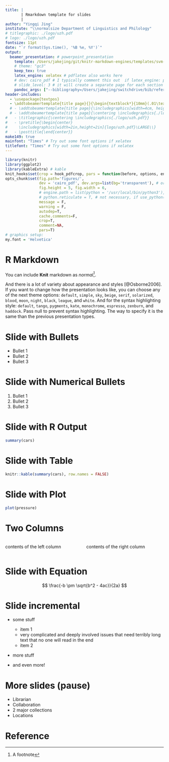 ```yaml
---
title: | 
       | Rmarkdown template for slides
       | 
author: "Yingqi Jing"
institute: "\\normalsize Department of Linguistics and Philology"
# titlegraphic: ./logo/uzh.pdf
# logo: ./logo/uzh.pdf
fontsize: 11pt
date: "`r format(Sys.time(), '%B %e, %Y')`"
output: 
  beamer_presentation: # powerpoint_presentation
    template: /Users/jakejing/git/knitr-markdown-engines/templates/svm-latex-beamer.tex
    # theme: "gc3"
    keep_tex: true
    latex_engine: xelatex # pdflatex also works here
    # dev: cairo_pdf # I typically comment this out  if latex_engine: pdflatex
    # slide_level: 3 # it will create a separate page for each section
    pandoc_args: ["--bibliography=/Users/jakejing/switchdrive/bib/references.bib", "--csl=/Users/jakejing/switchdrive/bib/unified-style-linguistics.csl"]
header-includes:
  - \usepackage{textpos}
  - \addtobeamertemplate{title page}{}{\begin{textblock*}{10mm}(.01\textwidth,-7.1cm) \includegraphics[width=3.5cm, height=2.5cm]{/Users/jakejing/git/knitr-markdown-engines/logo/UU.eps} \end{textblock*}}
  # - \addtobeamertemplate{title page}{\includegraphics[width=4cm, height=3cm]{./logo/uzh.pdf}\par}{}
  # - \addtobeamertemplate{title page}{\centering \includegraphics{./logo/uzh.pdf}\par TEXT}{}
#   - \titlegraphic{\centering \includegraphics{./logo/uzh.pdf}}
#   - \pretitle{\begin{center}
#     \includegraphics[width=2in,height=2in]{logo/uzh.pdf}\LARGE\\}
#   - \posttitle{\end{center}}
make149: true
mainfont: "Times" # Try out some font options if xelatex
titlefont: "Times" # Try out some font options if xelatex
---
```


```r
library(knitr)
library(ggplot2)
library(kableExtra) # kable
knit_hooks$set(crop = hook_pdfcrop, pars = function(before, options, envir) {if(before) {par(family=my.font)} else NULL})
opts_chunk$set(fig.path='figures/',
               dev = 'cairo_pdf', dev.args=list(bg='transparent'), # or quartz_pdf (for lattice)
               fig.height = 5, fig.width = 6,
               # engine.path = list(python = '/usr/local/bin/python3'),
               # python.reticulate = T, # not necessary, if use_python() is used above
               message = F,
               warning = F,
               autodep=T,
               cache.comments=F,
               crop=T,
               comment=NA,
               pars=T)
# graphics setup:
my.font = 'Helvetica'
```


# R Markdown

You can include **Knit** markdown as *normal*^[A footnote].

And there is a lot of variety about appearance and styles [@Osborne2006]. If you want to change how the presentation looks like, you can choose any of the next theme options: `default`, `simple`, `sky`, `beige`, `serif`, `solarized`, `blood`, `moon`, `night`, `black`, `league`, and `white`. And for the syntax highlighting style: `default`, `tango`, `pygments`, `kate`, `monochrome`, `espresso`, `zenburn`, and `haddock`. Pass null to prevent syntax highlighting. The way to specify it is the same than the previous presentation types.



# Slide with Bullets

\pause

- Bullet 1
- Bullet 2
- Bullet 3

# Slide with Numerical Bullets

1. Bullet 1
2. Bullet 2
3. Bullet 3

# Slide with R Output

```r
summary(cars)
```


# Slide with Table

```r
knitr::kable(summary(cars), row.names = FALSE)
```


# Slide with Plot

```r
plot(pressure)
```

# Two Columns

:::::::::::::: {.columns}
::: {.column}
contents of the left column
:::
::: {.column}
contents of the right column
:::
::::::::::::::


# Slide with Equation

$$
\frac{-b \pm \sqrt{b^2 - 4ac}}{2a}
$$

# Slide incremental

:::incremental
- some stuff
    - item 1
    - very complicated and deeply involved issues that need terribly long text that no one will read in the end
    - item 2

- more stuff

- and even more!
:::


# More slides (pause)

- Librarian
\pause
- Collaboration 
\pause
- 2 major collections
\pause
- Locations


# Reference
